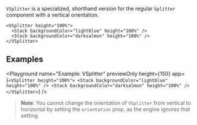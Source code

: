 `VSplitter` is a specialized, shorthand version for the regular `Splitter` component with a vertical orientation.

```ueml copy
<VSplitter height="100%">
  <Stack backgroundColor="lightblue" height="100%" />
  <Stack backgroundColor="darksalmon" height="100%" />
</VSplitter>
```

## Examples

<Playground
  name="Example: VSplitter"
  previewOnly
  height={150}
  app={`
  <VSplitter height="100%">
    <Stack backgroundColor="lightblue" height="100%" />
    <Stack backgroundColor="darksalmon" height="100%" />
  </VSplitter>
  `}
/>

> **Note**: You cannot change the orientation of `VSplitter` from vertical to horizontal by setting the `orientation` prop, as the engine ignores that setting.
